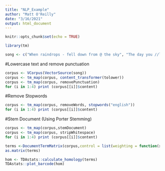```yaml
---
title: "NLP_Example"
author: "Matt O'Reilly"
date: "3/16/2021"
output: html_document
---
```


```r
knitr::opts_chunk$set(echo = TRUE)
```

```r
library(tm)
```


```r
song <- c("When raindrops - fell down from @ the sky", "The day you //left me, an angel #cried", "Oh, she cried, an angel cried","She cried...")
```

#Lowercase text and remove punctuation
```r
corpus <- VCorpus(VectorSource(song))
corpus <- tm_map(corpus, content_transformer(tolower))
corpus <- tm_map(corpus, removePunctuation)
for (i in 1:4) print (corpus[[i]]$content)
```

#Remove Stopwords
```r
corpus <- tm_map(corpus, removeWords, stopwords("english"))
for (i in 1:4) print (corpus[[i]]$content)
```
#Stem Document (Using Porter Stemming)
```r
corpus <- tm_map(corpus,stemDocument)
corpus <- tm_map(corpus, stripWhitespace)
for (i in 1:4) print (corpus[[i]]$content)

```

```r
terms <-DocumentTermMatrix(corpus,control = list(weighting = function(x) weightTfIdf(x, normalize = TRUE)))
as.matrix(terms)
```
```r
hom <- TDAstats::calculate_homology(terms)
TDAstats::plot_barcode(hom)
```

